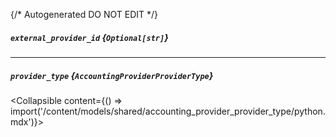 {/* Autogenerated DO NOT EDIT  */}

##### `external_provider_id` *{`Optional[str]`}*

---
##### `provider_type` *{`AccountingProviderProviderType`}*
<Collapsible content={() => import('/content/models/shared/accounting_provider_provider_type/python.mdx')}>
</Collapsible>

